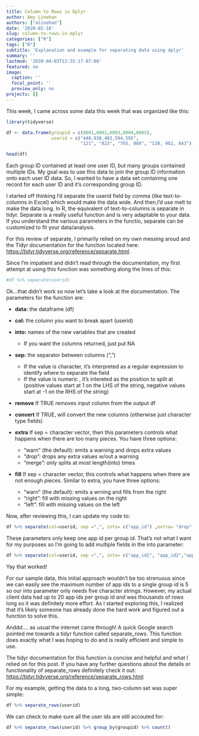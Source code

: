 ```yaml
---
title: Column to Rows in Dplyr
author: Amy Linehan
authors: ["alinehan"]
date: '2020-02-18'
slug: column-to-rows-in-dplyr
categories: ["R"]
tags: ["R"]
subtitle: 'Explanation and example for separating data using dplyr'
summary: ''
lastmod: '2020-04-03T12:35:17-07:00'
featured: no
image:
  caption: ''
  focal_point: ''
  preview_only: no
projects: []
---
```


This week, I came across some data this week that was organized like this: 

```r
library(tidyverse)
```


```r


df <- data.frame(groupid = c(0001,0002,0003,0004,0005), 
                 userid = c("448,938,483,594,595",
                            "121", "823", "765, 089", "120, 982, 843"))

head(df)
```

Each group ID contained at least one user ID, but many groups contained multiple IDs. My goal was to use this data to join the group ID information onto each user ID data. So, I wanted to have a data set containing one record for each user ID and it's corresponding group ID.

I started off thinking I'd separate the userid field by comma (like text-to-columns in Excel) which would make the data wide. And then,I'd use melt to make the data long. In R, the equivalent of text-to-columns is separate in tidyr. Separate is a really useful function and is very adaptable to your data. If you understand the various parameters in the functio, separate can be customized to fit your data/analysis.

For this review of separate, I primarily relied on my own messing aroud and the Tidyr documentation for the function located here: <https://tidyr.tidyverse.org/reference/separate.html>. 

Since I'm impatient and didn't read through the documentation, my first attempt at using this function was something along the lines of this: 

```r
#df %>% separate(userid)

```

Ok...that didn't work so now let's take a look at the documentation. The parameters for the function are:

* **data:** the dataframe (df)


* **col:** the column you want to break apart (userid)

* **into:** names of the new variables that are created 
  + If you want the columns returned, just put NA
  
* **sep:** the separator between columns (",")
  + If the value is character, it's interpreted as a regular expression to identify where to separate the field
  + If the value is numeric , it's intereted as the position to split at (positive values start at 1 on the LHS of the string, negative values start at -1 on the RHS of the string)
  
* **remove** If TRUE removes input column from the output df 

* **convert** If TRUE, will convert the new columns (otherwise just character type fields)

* **extra** If sep = character vector, then this parameters controls what happens when there are too many pieces. You have three options:
  + "warn" (the default): emits a warning and drops extra values 
  + "drop": drops any extra values w/out a warning 
  + "merge": only splits at most length(into) times
  
* **fill** If sep = character vector, this controls what happens when there are not enough pieces. Similar to extra, you have three options: 
  + "warn" (the default): emits a wrning and fills from the right 
  + "right": fill with missing values on the right 
  + "left": fill with missing values on the left

Now, after reviewing this, I can update my code to: 


```r
df %>% separate(col=userid, sep =",", into= c("app_id") ,extra= "drop" )

```

These parameters only keep one app id per group id. That's not what I want for my purposes so I'm going to add multiple fields in the into parameter:


```r
df %>% separate(col=userid, sep =",", into= c("app_id1", "app_id2","app_id3","app_id4","app_id5") ,extra= "warn" )

```
Yay that worked! 


For our sample data, this initial approach wouldn't be too strenuous since we can easily see the maximum number of app ids to a single group id is 5 so our into parameter only needs five character strings.  However, my actual client data had up to 20 app ids per group id and was thousands of rows long so it was definitely more effort. As I started exploring this, I realized that it's likely someone has already done the hard work and figured out a function to solve this. 

Anddd.... as usual the internet came through!  A quick Google search pointed me towards a tidyr function called separate_rows. This function does exactly what I was hoping to do and is really efficient and simple to use. 

The tidyr documentation for this function is concise and helpful and what I relied on for this post. If you have any further questions about the details or functionality of separate_rows definitely check it out: <https://tidyr.tidyverse.org/reference/separate_rows.html>

For my example, getting the data to a long, two-column set was super simple: 

```r
df %>% separate_rows(userid)

```

We can check to make sure all the user ids are still accouted for: 

```r
df %>% separate_rows(userid) %>% group_by(groupid) %>% count()

```




